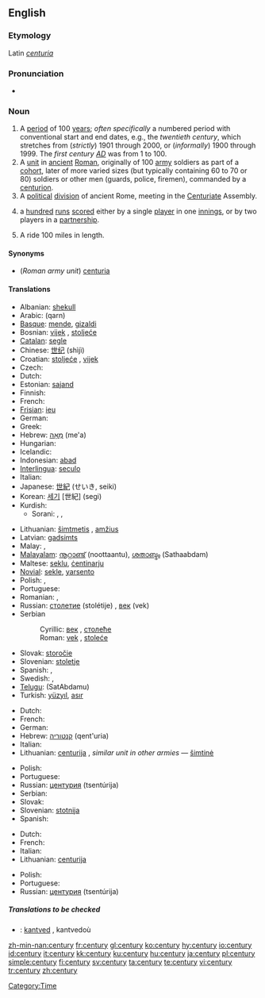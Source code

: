 ==English==
{{rank|floor|example|class|984|century|sorry|share|working}}

===Etymology===
Latin ''[[centuria]]''

===Pronunciation===
*{{audio|en-us-century.ogg|Audio (US)}}

===Noun===
{{en-noun|centur|ies}}

# A [[period]] of 100 [[year]]s; ''often specifically'' a numbered period with conventional start and end dates, e.g., the ''twentieth century'', which stretches from (''strictly'') 1901 through 2000, or (''informally'') 1900 through 1999. The ''first century [[AD]]'' was from 1 to 100.
# A [[unit]] in [[ancient]] [[Roman]], originally of 100 [[army]] soldiers as part of a [[cohort]], later of more varied sizes (but typically containing 60 to 70 or 80) soldiers or other men (guards, police, firemen), commanded by a [[centurion]].
# A [[political]] [[division]] of ancient Rome, meeting in the [[Centuriate]] Assembly.
# {{Cricket}} a [[hundred]] [[run]]s [[score]]d either by a single [[player]] in one [[innings]], or by two players in a [[partnership]].
# {{context|US|cycling}} A ride 100 miles in length.

====Synonyms====
*(''Roman army unit'') [[centuria]]

====Translations====
{{trans-top|100 years}}
*Albanian: [[shekull]] {{m}}
*Arabic: {{ARchar|[[قرن]]}} (qarn)
*[[Basque]]: [[mende]], [[gizaldi]]
*Bosnian: [[vijek#Bosnian|vijek]] {{m}}, [[stoljeće]] {{n}}
*[[Catalan]]: [[segle]] {{m}}
*Chinese: [[世纪]] (shìjì)
*Croatian: [[stoljeće]] {{n}}, [[vijek]] {{m}}
* Czech: {{t-|cs|století|n}}
* Dutch: {{t+|nl|eeuw|f}}
*Estonian: [[sajand]]
* Finnish: {{t+|fi|vuosisata}}
* French: {{t+|fr|siècle|m}}
*[[Frisian]]: [[ieu]]
* German: {{t+|de|Jahrhundert|n}}
*Greek: {{t+|el|αιώνας|m|tr=aiónas}}
*Hebrew: [[מאה|מֵאָה]] (me'a) {{f}}
* Hungarian: {{t|hu|század}}
* Icelandic: {{t+|is|öld|f}}
*Indonesian: [[:id:abad|abad]]
*[[Interlingua]]: [[seculo]]
* Italian: {{t+|it|secolo|m}}
*Japanese: [[世紀]] (せいき, seiki)
*Korean: [[세기]] [世紀] (segi)
*Kurdish: 
**Sorani: {{t|ku|چه‌رخ|tr=charkh|sc=KUchar}}, {{t|ku|قه‌رن|tr=qarn|sc=KUchar}}, {{t|ku|سه‌ده‌|tr=sada|sc=KUchar}}
{{trans-mid}}
*Lithuanian: [[šimtmetis]] {{m}}, [[amžius]] {{m}}
*Latvian: [[gadsimts]] {{m}}
* Malay: {{t+|ms|abad|xs=Malay}}, {{t-|ms|kurun|xs=Malay}}
*[[Malayalam]]: [[നൂറ്റാണ്ട്]] (noottaantu), [[ശതാബ്ദം]] (Sathaabdam)
*Maltese: [[seklu]], [[ċentinarju]]
*[[Novial]]: [[sekle]], [[yarsento]]
* Polish: {{t|pl|stulecie|n}}, {{t+|pl|wiek|m}}
* Portuguese: {{t+|pt|século|m}}
* Romanian: {{t-|ro|secol|n}}, {{t-|ro|veac|n}}
*Russian: [[столетие]] (stolétije) {{n}}, [[век]] (vek) {{m}}
*Serbian
*:Cyrillic: [[век#Serbian|век]] {{m}}, [[столеће]] {{n}}
*:Roman: [[vek#Serbian|vek]] {{m}}, [[stoleće]] {{n}}
*Slovak: [[storočie]] {{n}}
*Slovenian: [[stoletje]] {{n}}
* Spanish: {{t|es|centuria|f}}, {{t-|es|siglo|m}}
* Swedish: {{t|sv|sekel|n}}, {{t|sv|århundrade|n}}
*[[Telugu]]: {{t|te|శతాబ్దము}}(SatAbdamu)
*Turkish: [[yüzyıl]], [[asır]]
{{trans-bottom}}

{{trans-top|Roman army type unit}}
* Dutch: {{t-|nl|centurie|f}}
* French: {{t+|fr|centurie|f}}
* German: {{t|de|Zenturie|f}}
*Hebrew: [[קנטוריה]] (qent'uria) {{f}}
* Italian: {{t|it|centuria|f}}
*Lithuanian: [[centurija]] {{f}}, ''similar unit in other armies'' — [[šimtinė]] {{f}}
{{trans-mid}}
* Polish: {{t|pl|centuria|f}}
* Portuguese: {{t-|pt|centúria|f}}
*Russian: [[центурия]] (tsentúrija) {{f}}
* Serbian: {{t-|sr|stotina}}
* Slovak: {{t-|sk|stotina|f}}
*Slovenian: [[stotnija]] {{f}}
* Spanish: {{t|es|centuria|f}}
{{trans-bottom}}

{{trans-top|political division of Rome}}
* Dutch: {{t-|nl|centurie|f}}
* French: {{t+|fr|centurie|f}}
* Italian: {{t|it|centuria|f}}
*Lithuanian: [[centurija]] {{f}}
{{trans-mid}}
* Polish: {{t|pl|centuria|f}}
* Portuguese: {{t-|pt|centúria|f}}
*Russian: [[центурия]] (tsentúrija) {{f}}
{{trans-bottom}}

{{trans-top|cricket}}
{{trans-mid}}
{{trans-bottom}}

{{trans-top|cycling}}
{{trans-mid}}
{{trans-bottom}}

=====Translations to be checked=====
{{checktrans}}
*{{ttbc|Breton}}: [[kantved]] {{m}}, kantvedoù

[[Category:Time]]

[[zh-min-nan:century]]
[[fr:century]]
[[gl:century]]
[[ko:century]]
[[hy:century]]
[[io:century]]
[[id:century]]
[[it:century]]
[[kk:century]]
[[ku:century]]
[[hu:century]]
[[ja:century]]
[[pl:century]]
[[simple:century]]
[[fi:century]]
[[sv:century]]
[[ta:century]]
[[te:century]]
[[vi:century]]
[[tr:century]]
[[zh:century]]